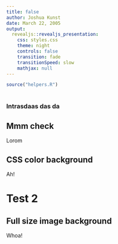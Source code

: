 ---
title: false
author: Joshua Kunst
date: March 22, 2005
output:
  revealjs::revealjs_presentation:
    css: styles.css
    theme: night
    controls: false
    transition: fade
    transitionSpeed: slow
    mathjax: null
---

```{r setup, include=FALSE}
source("helpers.R")
```


#

### Intrasdaas das da

## Mmm check

Lorom

## CSS color background {data-background=#ff0000}

Ah!

# Test 2

## Full size image background {data-background="http://hdwallpaperia.com/wp-content/uploads/2013/11/Art-Space.jpg"}

Whoa!
